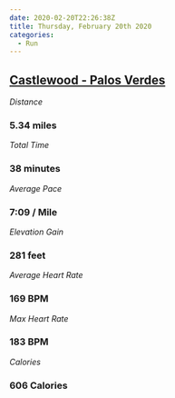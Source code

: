 ```yaml
---
date: 2020-02-20T22:26:38Z
title: Thursday, February 20th 2020
categories:
  - Run
---
```

## [Castlewood  - Palos Verdes](https://www.strava.com/activities/3117798203)

_Distance_

### 5.34 miles

_Total Time_

### 38 minutes

_Average Pace_

### 7:09 / Mile

_Elevation Gain_

### 281 feet

_Average Heart Rate_

### 169 BPM

_Max Heart Rate_

### 183 BPM

_Calories_

### 606 Calories